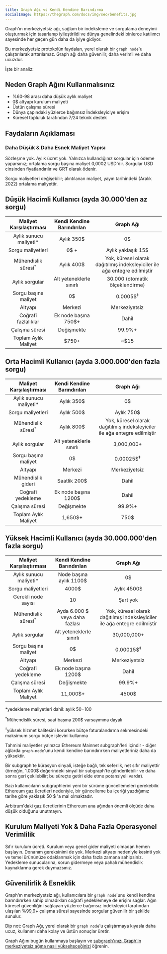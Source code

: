 ```yaml
---
title: Graph Ağı vs Kendi Kendine Barındırma
socialImage: https://thegraph.com/docs/img/seo/benefits.jpg
---
```


Graph'ın merkeziyetsiz ağı, sağlam bir indeksleme ve sorgulama deneyimi oluşturmak için tasarlanıp iyileştirildi ve dünya genelindeki binlerce katılımcı sayesinde her geçen gün daha da iyiye gidiyor.

Bu merkeziyetsiz protokolün faydaları, yerel olarak bir `graph node`'u çalıştırılarak arttırılamaz. Graph ağı daha güvenilir, daha verimli ve daha ucuzdur.

İşte bir analiz:

## Neden Graph Ağını Kullanmalısınız

- %60-98 arası daha düşük aylık maliyet
- 0$ altyapı kurulum maliyeti
- Üstün çalışma süresi
- Dünya çapındaki yüzlerce bağımsız İndeksleyiciye erişim
- Küresel topluluk tarafından 7/24 teknik destek

## Faydaların Açıklaması

### Daha Düşük & Daha Esnek Maliyet Yapısı

Sözleşme yok. Aylık ücret yok. Yalnızca kullandığınız sorgular için ödeme yaparsınız; ortalama sorgu başına maliyet 0,0002 USD'dir. Sorgular USD cinsinden fiyatlandırılır ve GRT olarak ödenir.

Sorgu maliyetleri değişebilir; alıntılanan maliyet, yayın tarihindeki (Aralık 2022) ortalama maliyettir.

## Düşük Hacimli Kullanıcı (ayda 30.000'den az sorgu)

|    Maliyet Karşılaştırması     |       Kendi Kendine Barındırılan        |                                 Graph Ağı                                 |
|:------------------------------:|:---------------------------------------:|:-------------------------------------------------------------------------:|
|   Aylık sunucu maliyeti\*    |               Aylık 350$                |                                    0$                                     |
|       Sorgu maliyetleri        |                  0$ +                   |                            Aylık yaklaşık 15$                             |
| Mühendislik süresi<sup>†</sup> |               Aylık 400$                | Yok, küresel olarak dağıtılmış indeksleyiciler ile ağa entegre edilmiştir |
|         Aylık sorgular         |        Alt yeteneklerle sınırlı         |                      30.000 (otomatik ölçeklendirme)                      |
|      Sorgu başına maliyet      |                   0$                    |                            0.0005$<sup>‡</sup>                            |
|            Altyapı             |                 Merkezi                 |                               Merkeziyetsiz                               |
|      Coğrafi fazlalıklar       |          Ek node başına 750$+           |                                   Dahil                                   |
|         Çalışma süresi         |               Değişmekte                |                                  99.9%+                                   |
|      Toplam Aylık Maliyet      | <span className="highlight-row" />$750+ |                                   ~$15                                    |

## Orta Hacimli Kullanıcı (ayda 3.000.000'den fazla sorgu)

|    Maliyet Karşılaştırması     |         Kendi Kendine Barındırılan         |                                 Graph Ağı                                 |
|:------------------------------:|:------------------------------------------:|:-------------------------------------------------------------------------:|
|   Aylık sunucu maliyeti\*    |                 Aylık 350$                 |                                    0$                                     |
|       Sorgu maliyetleri        |                 Aylık 500$                 |                                Aylık 750$                                 |
| Mühendislik süresi<sup>†</sup> |                 Aylık 800$                 | Yok, küresel olarak dağıtılmış indeksleyiciler ile ağa entegre edilmiştir |
|         Aylık sorgular         |          Alt yeteneklerle sınırlı          |                                3,000,000+                                 |
|      Sorgu başına maliyet      |                     0$                     |                           0.00025$<sup>‡</sup>                            |
|            Altyapı             |                  Merkezi                   |                               Merkeziyetsiz                               |
|       Mühendislik gideri       |                Saatlik 200$                |                                   Dahil                                   |
|       Coğrafi yedekleme        |            Ek node başına 1200$            |                                   Dahil                                   |
|         Çalışma süresi         |                 Değişmekte                 |                                  99.9%+                                   |
|      Toplam Aylık Maliyet      | <span className="highlight-row" /> 1,650$+ |                                   750$                                    |

## Yüksek Hacimli Kullanıcı (ayda 30.000.000'den fazla sorgu)

|    Maliyet Karşılaştırması     |         Kendi Kendine Barındırılan          |                                 Graph Ağı                                 |
|:------------------------------:|:-------------------------------------------:|:-------------------------------------------------------------------------:|
|   Aylık sunucu maliyeti\*    |           Node başına aylık 1100$           |                                    0$                                     |
|       Sorgu maliyetleri        |                    4000$                    |                                Aylık 4500$                                |
|      Gerekli node sayısı       |                     10                      |                                 Şart yok                                  |
| Mühendislik süresi<sup>†</sup> |       Ayda 6.000 $ veya daha fazlası        | Yok, küresel olarak dağıtılmış indeksleyiciler ile ağa entegre edilmiştir |
|         Aylık sorgular         |          Alt yeteneklerle sınırlı           |                                30,000,000+                                |
|      Sorgu başına maliyet      |                     0$                      |                           0.00015$<sup>‡</sup>                            |
|            Altyapı             |                   Merkezi                   |                               Merkeziyetsiz                               |
|       Coğrafi yedekleme        |            Ek node başına 1200$             |                                   Dahil                                   |
|         Çalışma süresi         |                 Değişmekte                  |                                  99.9%+                                   |
|      Toplam Aylık Maliyet      | <span className="highlight-row" /> 11,000$+ |                                   4500$                                   |

\*yedekleme maliyetleri dahil: aylık $50-$100

<sup>†</sup>Mühendislik süresi, saat başına 200$ varsayımına dayalı

<sup>‡</sup>yüksek hizmet kalitesini korurken bütçe faturalandırma sekmesindeki maksimum sorgu bütçe işlevini kullanma

Tahmini maliyetler yalnızca Ethereum Mainnet subgraph'leri içindir - diğer ağlarda `graph-node`'unu kendi kendine barındırırken maliyetleriniz daha da yüksektir.

Bir subgraph'te kürasyon sinyali, isteğe bağlı, tek seferlik, net sıfır maliyettir (örneğin, 1.000$ değerindeki sinyal bir subgraph'te gönderilebilir ve daha sonra geri çekilebilir; bu süreçte getiri elde etme potansiyeli vardır).

Bazı kullanıcıların subgraphlerini yeni bir sürüme güncellemeleri gerekebilir. Ethereum gaz ücretleri nedeniyle, bir güncelleme bu içeriği yazdığımız tarihe göre yaklaşık 50 $ 'a mal olmaktadır.

[Arbitrum'daki](/arbitrum/arbitrum-faq) gaz ücretlerinin Ethereum ana ağından önemli ölçüde daha düşük olduğunu unutmayın.

## Kurulum Maliyeti Yok & Daha Fazla Operasyonel Verimlilik

Sıfır kurulum ücreti. Kurulum veya genel gider maliyeti olmadan hemen başlayın. Donanım gereksinimi de yok. Merkezi altyapı nedeniyle kesinti yok ve temel ürününüze odaklanmak için daha fazla zamana sahipsiniz. Yedekleme sunucularına, sorun gidermeye veya pahalı mühendislik kaynaklarına gerek duymazsınız.

## Güvenilirlik & Esneklik

Graph'ın merkeziyetsiz ağı, kullanıcılara bir `graph node`'unu kendi kendine barındırırken sahip olmadıkları coğrafi yedeklemeye de erişim sağlar. Ağın küresel güvenliğini sağlayan yüzlerce bağımsız indeksleyici tarafından ulaşılan %99,9+ çalışma süresi sayesinde sorgular güvenilir bir şekilde sunulur.

Dip not: Graph Ağı, yerel olarak bir `graph node`'u çalıştırmaya kıyasla daha ucuz, kullanımı daha kolay ve üstün sonuçlar üretir.

Graph Ağını bugün kullanmaya başlayın ve [subgraph'ınızı Graph'in merkeziyetsiz ağına nasıl yükselteceğinizi](/cookbook/upgrading-a-subgraph) öğrenin.
